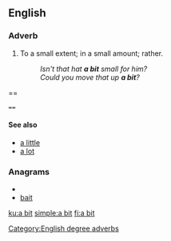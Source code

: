 {{also|bit}}
==English==

===Adverb===
{{en-adv|pos=[[a]] [[bit]]|-}}

# To a small extent; in a small amount; rather.
#: ''Isn't that hat '''a bit''' small for him?''
#: ''Could you move that up '''a bit'''?''

== 
 ==
====See also====
* [[a little]]
* [[a lot]]

===Anagrams===
* {{alphagram|abit}}
* [[bait#English|bait]]

[[Category:English degree adverbs]]
[[ku:a bit]]
[[simple:a bit]]
[[fi:a bit]]